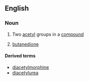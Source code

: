 ==English==

===Noun===
{{en-noun|-}}

#{{organic chemistry|in combination}} Two [[acetyl]] groups in a [[compound]]
#{{organic compound}} [[butanedione]]

====Derived terms====
*[[diacetylmorphine]]
*[[diacetylurea]]
